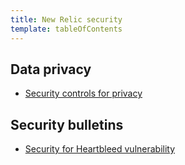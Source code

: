 ```yaml
---
title: New Relic security
template: tableOfContents
---
```


## Data privacy

* [Security controls for privacy](/docs/security/new-relic-security/data-privacy/security-controls-privacy)

## Security bulletins

* [Security for Heartbleed vulnerability](/docs/security/new-relic-security/security-bulletins/security-heartbleed-vulnerability)
